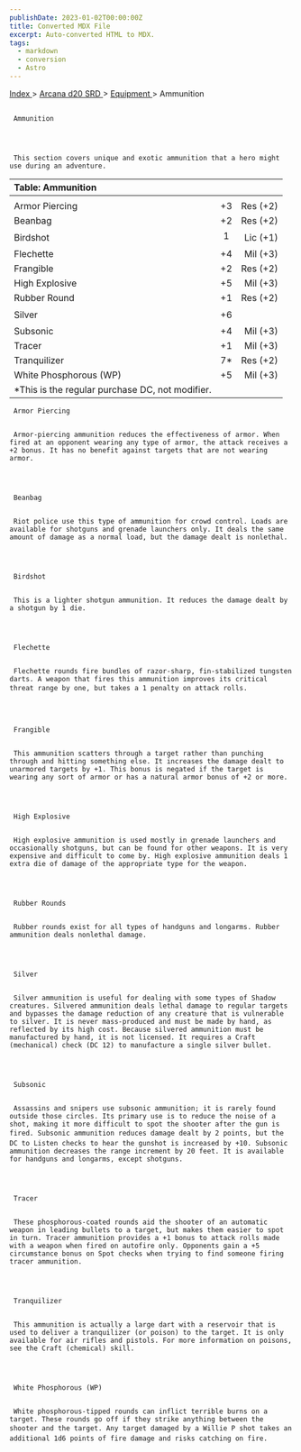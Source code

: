 ```yaml
---
publishDate: 2023-01-02T00:00:00Z
title: Converted MDX File
excerpt: Auto-converted HTML to MDX.
tags:
  - markdown
  - conversion
  - Astro
---
```







[
      Index
     ](-index)
     >
     [
      Arcana d20 SRD
     ](arcana-d20-srd-index)
     >
     [
      Equipment
     ](arcana-d20-srd-equipment-index)
     > Ammunition
    





## 
     Ammunition
    



     This section covers unique and exotic ammunition that a hero might use during an adventure.
    


| Table: Ammunition |  |  |
| :------------------- | :--: | --: |
|  |  |  |
| Armor Piercing | +3 | Res (+2) |
| Beanbag | +2 | Res (+2) |
| Birdshot | 1 | Lic (+1) |
| Flechette | +4 | Mil (+3) |
| Frangible | +2 | Res (+2) |
| High Explosive | +5 | Mil (+3) |
| Rubber Round | +1 | Res (+2) |
| Silver | +6 |  |
| Subsonic | +4 | Mil (+3) |
| Tracer | +1 | Mil (+3) |
| Tranquilizer | 7* | Res (+2) |
| White Phosphorous (WP) | +5 | Mil (+3) |
| *This is the regular purchase DC, not modifier. |  |  |




     Armor Piercing
    

     Armor-piercing ammunition reduces the effectiveness of armor. When fired at an opponent wearing any type of armor, the attack receives a +2 bonus. It has no benefit against targets that are not wearing armor.
    



     Beanbag
    

     Riot police use this type of ammunition for crowd control. Loads are available for shotguns and grenade launchers only. It deals the same amount of damage as a normal load, but the damage dealt is nonlethal.
    



     Birdshot
    

     This is a lighter shotgun ammunition. It reduces the damage dealt by a shotgun by 1 die.
    



     Flechette
    

     Flechette rounds fire bundles of razor-sharp, fin-stabilized tungsten darts. A weapon that fires this ammunition improves its critical threat range by one, but takes a 1 penalty on attack rolls.
    



     Frangible
    

     This ammunition scatters through a target rather than punching through and hitting something else. It increases the damage dealt to unarmored targets by +1. This bonus is negated if the target is wearing any sort of armor or has a natural armor bonus of +2 or more.
    



     High Explosive
    

     High explosive ammunition is used mostly in grenade launchers and occasionally shotguns, but can be found for other weapons. It is very expensive and difficult to come by. High explosive ammunition deals 1 extra die of damage of the appropriate type for the weapon.
    



     Rubber Rounds
    

     Rubber rounds exist for all types of handguns and longarms. Rubber ammunition deals nonlethal damage.
    



     Silver
    

     Silver ammunition is useful for dealing with some types of Shadow creatures. Silvered ammunition deals lethal damage to regular targets and bypasses the damage reduction of any creature that is vulnerable to silver. It is never mass-produced and must be made by hand, as reflected by its high cost. Because silvered ammunition must be manufactured by hand, it is not licensed. It requires a Craft (mechanical) check (DC 12) to manufacture a single silver bullet.
    



     Subsonic
    

     Assassins and snipers use subsonic ammunition; it is rarely found outside those circles. Its primary use is to reduce the noise of a shot, making it more difficult to spot the shooter after the gun is fired. Subsonic ammunition reduces damage dealt by 2 points, but the DC to Listen checks to hear the gunshot is increased by +10. Subsonic ammunition decreases the range increment by 20 feet. It is available for handguns and longarms, except shotguns.
    



     Tracer
    

     These phosphorous-coated rounds aid the shooter of an automatic weapon in leading bullets to a target, but makes them easier to spot in turn. Tracer ammunition provides a +1 bonus to attack rolls made with a weapon when fired on autofire only. Opponents gain a +5 circumstance bonus on Spot checks when trying to find someone firing tracer ammunition.
    



     Tranquilizer
    

     This ammunition is actually a large dart with a reservoir that is used to deliver a tranquilizer (or poison) to the target. It is only available for air rifles and pistols. For more information on poisons, see the Craft (chemical) skill.
    



     White Phosphorous (WP)
    

     White phosphorous-tipped rounds can inflict terrible burns on a target. These rounds go off if they strike anything between the shooter and the target. Any target damaged by a Willie P shot takes an additional 1d6 points of fire damage and risks catching on fire.
    




